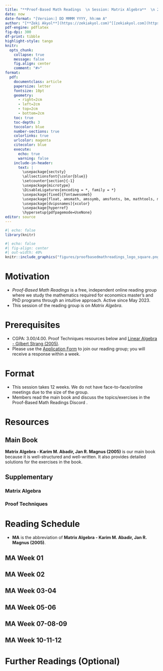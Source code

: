 ---
title: "**Proof-Based Math Readings  \n Session: Matrix Algebra**  \n 2023 Fall"
date: now
date-format: "[Version:] DD MMMM YYYY, hh:mm A"
author: "[**Zeki Akyol**](https://zekiakyol.com)^[[zekiakyol.com](https://zekiakyol.com)]  \n Department of Economics  \n Istanbul Technical University  \n [Click here for the most recent versions of the syllabuses](https://github.com/zekiakyol/proof-based-math-readings)"
pdf-engine: pdflatex
fig-dpi: 300
df-print: tibble
highlight-style: tango
knitr:
  opts_chunk: 
    collapse: true
    message: false
    fig.align: center
    comment: "#>"
format:
  pdf: 
    documentclass: article
    papersize: letter
    fontsize: 10pt
    geometry: 
      - right=2cm
      - left=2cm
      - top=2cm
      - bottom=2cm
    toc: true
    toc-depth: 3
    toccolor: blue
    number-sections: true
    colorlinks: true
    urlcolor: magenta
    citecolor: blue
    execute:
      echo: true
      warning: false
    include-in-header: 
      text: |
        \usepackage{sectsty}
        \allsectionsfont{\color{blue}}
        \setcounter{section}{-1}
        \usepackage{microtype}
        \DisableLigatures{encoding = *, family = *}
        \usepackage[fixed]{fontawesome5}
        \usepackage{float, amsmath, amssymb, amsfonts, bm, mathtools, mathastext}
        \usepackage[dvipsnames]{xcolor}
        \usepackage{hyperref}
        \hypersetup{pdfpagemode=UseNone}
editor: source
---

```{r}
#| echo: false
library(knitr)
```

```{r}
#| echo: false
#| fig-align: center
#| out-width: 40%
knitr::include_graphics("figures/proofbasedmathreadings_logo_square.png")
```

\newpage

# Motivation

- *Proof-Based Math Readings* is a free, independent online reading group where we study the mathematics required for economics master’s and PhD programs through an intuitive approach. Active since May 2023.
- This session of the reading group is on *Matrix Algebra*.

# Prerequisites

- CGPA: 3.00/4.00. Proof Techniques resources below and [\faYoutube Linear Algebra - Gilbert Strang (2005)](https://www.youtube.com/playlist?list=PLE7DDD91010BC51F8).
- Please use the [\faLink Application Form](https://docs.google.com/forms/d/e/1FAIpQLSf3OxwYuAwiDXMVTCQ_x3FTtKnHmRRkl_SXlpdfqTDty06PxQ/viewform) to join our reading group; you will receive a response within a week.

# Format

- This session takes 12 weeks. We do not have face-to-face/online meetings due to the size of the group.
- Members read the main book and discuss the topics/exercises in the Proof-Based Math Readings Discord \faDiscord.

# Resources

## Main Book

**Matrix Algebra - Karim M. Abadir, Jan R. Magnus (2005)** is our main book because it is well-structured and well-written. It also provides detailed solutions for the exercises in the book.

\begin{itemize}
  \item[\faBook] Matrix Algebra - Karim M. Abadir, Jan R. Magnus (2005)
  \item[\faBook] \href{https://github.com/zekiakyol/compact-erratas/blob/main/MatrixAlgebra_KarimAbadirJanMagnus_Errata.pdf}{Matrix Algebra - Karim M. Abadir, Jan R. Magnus (2005, Errata)}
\end{itemize}

## Supplementary

### Matrix Algebra

\begin{itemize}
  \item[\faScroll] \href{https://www.sciencedirect.com/science/article/pii/S0304407624002070}{A Gentle Introduction to Matrix Calculus - Jan R. Magnus (2024)}
  \item[\faBook] \href{https://www.math.uwaterloo.ca/~hwolkowi/matrixcookbook.pdf}{The Matrix Cookbook - Kaare Brandt Petersen, Michael Syskind Pedersen (2012)}
  \item[\faBook] \href{https://media.pearsoncmg.com/ph/bp/bridgepages/bp_greene_bridgepage/Econometric_Analysis_8/Greene_Appendices.pdf}{Econometric Theory - William H. Greene (Appendix A, 8th Edition, 2020)}
  \item[\faCalculator] \href{https://www.matrixcalculus.org}{matrixcalculus.org}
\end{itemize}

### Proof Techniques

\begin{itemize}
  \item[\faBook] \href{https://richardhammack.github.io/BookOfProof/}{Book of Proof - Richard Hammack (3.3 Edition, 2022)}
  \item[\faYoutube] \href{https://www.youtube.com/@jeremy9959/playlists?view=50&sort=dd&shelf_id=5}{Book of Proof - Richard Hammack (3.3 Edition, 2022, Playlist by Jeremy Teitelbaum)}
  \item[\faYoutube] \href{https://www.youtube.com/playlist?list=PLVMgvCDIRy1x00m7Oo9XzEkDDACeEK_m-}{Book of Proof - Richard Hammack (3.3 Edition, 2022, Playlist by Michael Penn)}
\end{itemize}

\newpage

# Reading Schedule

- **MA** is the abbreviation of **Matrix Algebra - Karim M. Abadir, Jan R. Magnus (2005)**.
  
::: {.callout-tip icon=false}
## **\faBook MA \hfill Week 01 \faCalendar* **

\begin{itemize}
  \item[] Appendix A: Some mathematical tools
  \item[] Appendix B: Notation
  \item[] Chapter 1: Vectors
  \item[] Chapter 2: Matrices
\end{itemize}
:::

::: {.callout-tip icon=false}
## **\faBook MA \hfill Week 02 \faCalendar* **

\begin{itemize}
  \item[] Chapter 3: Vector spaces
  \item[] Chapter 4: Rank, inverse, and determinant
\end{itemize}
:::

::: {.callout-tip icon=false}
## **\faBook MA \hfill Week 03-04 \faCalendar* **

\begin{itemize}
  \item[] Chapter 5: Partitioned matrices
  \item[] Chapter 6: Systems of equations
\end{itemize}
:::

::: {.callout-tip icon=false}
## **\faBook MA \hfill Week 05-06 \faCalendar* **

\begin{itemize}
  \item[] Chapter 7: Eigenvalues, eigenvectors, and factorizations
  \item[] Chapter 8: Positive (semi)definite and idempotent matrices
  \item[] Chapter 9: Matrix functions
\end{itemize}
:::

::: {.callout-tip icon=false}
## **\faBook MA \hfill Week 07-08-09 \faCalendar* **

\begin{itemize}
  \item[] Chapter 10: Kronecker product, vec-operator, and Moore-Penrose inverse
  \item[] Chapter 11: Patterned matrices: commutation- and duplication matrix
\end{itemize}
:::

::: {.callout-tip icon=false}
## **\faBook MA \hfill Week 10-11-12 \faCalendar* **

\begin{itemize}
  \item[] Chapter 12: Matrix inequalities
  \item[] Chapter 13: Matrix calculus
\end{itemize}
:::

# Further Readings (Optional)

::: {.callout-note appearance="minimal"}
\begin{itemize}
  \item[\faBook] Matrix Differential Calculus with Applications in Statistics and Econometrics - Jan R. Magnus, Heinz Neudecker (3rd Edition, 2019)
\end{itemize}
:::
